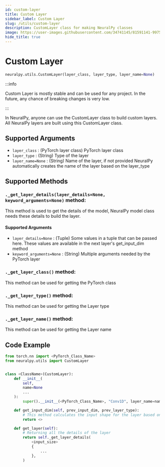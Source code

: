 ```yaml
---
id: custom-layer
title: Custom Layer
sidebar_label: Custom Layer
slug: /utils/custom-layer
description: CustomLayer class for making NeuralPy classes
image: https://user-images.githubusercontent.com/34741145/81591141-99752900-93d9-11ea-9ef6-cc2c68daaa19.png
hide_title: true
---
```


# Custom Layer

```python
neuralpy.utils.CustomLayer(layer_class, layer_type, layer_name=None)
```

:::info

Custom Layer is mostly stable and can be used for any project. In the future, any chance of breaking changes is very low.

:::

In NeuralPy, anyone can use the CustomLayer class to build custom layers. All NeuralPy layers are built using this CustomLayer class.

## Supported Arguments

- `layer_class` : (PyTorch layer class) PyTorch layer class
- `layer_type` : (String) Type of the layer
- `layer_name=None` : (String) Name of the layer, if not provided NeuralPy automatically creates the name of the layer based on the layer_type

## Supported Methods

### `._get_layer_details(layer_details=None, keyword_arguments=None)` method:

This method is used to get the details of the model, NeuralPy model class needs these details to build the layer.

#### Supported Arguments

- `layer_details=None` : (Tuple) Some values in a tuple that can be passed here. These values are available in the next layer's get_input_dim method
- `keyword_arguments=None` : (String) Multiple arguments needed by the PyTorch layer

### `._get_layer_class()` method:

This method can be used for getting the PyTorch class

### `._get_layer_type()` method:

This method can be used for getting the Layer type

### `._get_layer_name()` method:

This method can be used for getting the Layer name

## Code Example

```python
from torch.nn import <PyTorch_Class_Name>
from neuralpy.utils import CustomLayer


class <ClassName>(CustomLayer):
    def __init__(
        self,
        name=None
        ...
    ):
        super().__init__(<PyTorch_Class_Name>, "Conv1D", layer_name=name)

    def get_input_dim(self, prev_input_dim, prev_layer_type):
        # This method calculates the input shape for the layer based on the previous output layer.
        return <>

    def get_layer(self):
        # Returning all the details of the layer
        return self._get_layer_details(
            <input_size>
            {
                ...
            },
        )

```
